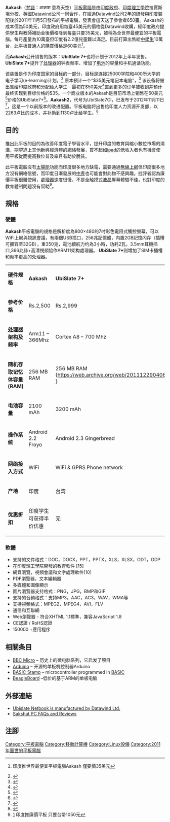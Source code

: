 {{Infobox information appliance
| name        = Aakash平板電腦
| image       = 
| caption     = Ubislate7 - Aakash平板電腦的最初版.
| developer   = [[DataWind|DataWind]] 
| manufacturer= VMC Systems, Hyderabad<ref name="Suneedh Manthri">{{cite news|last=Harsimran Julka, ET Bureau|title=Aakash 2, the cheapest tablet PC, misses May-end deadline|url=http://articles.economictimes.indiatimes.com/2012-06-02/news/31984185_1_tablet-datawind-kapil-sibal|accessdate=27 July 2012|newspaper=The Economic Times|date=Jun 2, 2012|archive-date=2013-04-19|archive-url=https://web.archive.org/web/20130419020451/http://articles.economictimes.indiatimes.com/2012-06-02/news/31984185_1_tablet-datawind-kapil-sibal|dead-url=no}}</ref> 
| type        = [[Tablet_computer|Tablet computer]]
| price       = US$35 
| lifespan    = 
| unitssold   = 
| media       = GSM Device
| os          = [[Android|Android]] 2.3 Gingerbread
| input       = [[Multi-touch|Multi-touch]] [[touch_screen|touch screen]]
| camera      = None
| power       = 3000 [[Ampere-hour|mAh]] [[lithium-ion_polymer_battery|li-po battery]]
| cpu         = ARM 11 Cortex A8 @ 800 MHz processor
| storage     = [[Flash_memory|Flash memory]]<br /> Internal: 2 [[gigabyte|GB]] flash <br /> External: 2 to 32 GB [[microSD|microSD]] slot
| memory      = 256 MB RAM
| display     = 800 × 480 [[pixel|px]]<br />{{convert|7|in|cm|abbr=on}} diagonal
| sound       = Built in microphone; stereo earphones; [[3.5mm|3.5mm]] jack
| connectivity=  [[Wi-Fi|Wi-Fi]] ([[IEEE_802.11|802.11]] [[IEEE_802.11a-1999|a]]/[[IEEE_802.11b-1999|b]]/[[IEEE_802.11g-2003|g]]/[[IEEE_802.11n-2009|n]])
| service     = [[GetJar|GetJar]] Market
| peripherals = 2 Standard USB ports ([[USB_2.0#USB_2.0|USB - Ver. 2.0]])
| dimensions  = {{convert|190.5|mm|in|abbr=on}} H<br />{{convert|118.5|mm|in|abbr=on}} W<br />{{convert|15.7|mm|in|abbr=on}} D
| weight      = {{convert|350|g|oz|abbr=on}}
| touchpad    = Resistive
| predecessor = Sakshat
| successor   = [[Aakash_2|Aakash 2]]
| related     = UbiSlate 7+
| website     = {{URL|www.akashtablet.com}} 
}}

'''Aakash'''（[[梵語|梵語]]：आकाश 意為天空）[[平板電腦|平板電腦]]是由[[印度政府|印度政府]]、[[印度理工學院|印度理工學院]]拉賈斯坦分校、英國[[Datawind|Datawind]]公司一同合作，在經過Datawind公司2年的研發與[[印度|印度]]裝配後於2011年11月5日發布的平板電腦，發表會這天送了參會者650臺。Aakash的成本價為50美元，印度政府用每臺45美元的價格從Datawind收購，經印度政府提供學生與教師補助金後價格降到每臺只要35美元，被稱為全世界最便宜的平板電腦。每月產量為10萬臺但印度有2.2億兒童難以滿足。目前打算出售給[[中學生|中學生]]10萬台，此平板普通人的購買價格是60美元<ref>{{cite web |url=http://news.cnyes.com/Content/20111006/KDZQKCYH6GTDK.shtml?c=pic |title=存档副本 |accessdate=2011-10-08 |deadurl=yes |archiveurl=https://archive.is/20120716184058/http://news.cnyes.com/Content/20111006/KDZQKCYH6GTDK.shtml?c=pic |archivedate=2012-07-16 }}印度推世界最便宜平板電腦Aakash 僅要價35美元</ref>。 

而'''Aakash'''公开销售的版本：'''UbiSlate 7+'''也将计划于2012年上半年发售。'''UbiSlate 7+'''提升了[[处理器|处理器]]的钟表频率、增加了[[电池|电池]]的容量和手机通话功能。

该装置是作为印度国家的目标的一部分，目标是连接25000学院和400所大学的电子学习(e-learning)计划。<ref name="bbc_10740817">{{cite news |url=http://www.bbc.co.uk/news/world-south-asia-10740817 |title=India unveils prototype for $35 touch-screen computer |publisher=BBC World news-South Asia |accessdate=25 July 2010 |date=23 July 2010 |archiveurl=https://web.archive.org/web/20100724191734/http://www.bbc.co.uk/news/world-south-asia-10740817 |archivedate=2010年7月24日 |deadurl=no }}</ref> 原本预计一个“$35美元笔记本电脑”，<ref name="PIB">{{cite web |url=http://pib.nic.in/newsite/erelease.aspx?relid=63417 |title=Low Cost access –Cum-Computing Device Unveiled by Kapil Sibal |publisher=Press Information Bureau |accessdate=22 July 2010 |archive-date=2012-10-14 |archive-url=https://web.archive.org/web/20121014032133/http://pib.nic.in/newsite/erelease.aspx?relid=63417 |dead-url=no }}</ref> 该设备将被出售给印度政府和分配给大学生 - 最初在$50美元<ref name="nyt">{{cite news
 |title=Meet Aakash, India’s $35 ‘Laptop’
 |publisher=New York Times, 5 October 2011, Pamposh Raina and Heather Timmons
 |url=http://india.blogs.nytimes.com/2011/10/05/meet-aakash-indias-35-laptop/?scp=1&sq=Aakash&st=cse
 |date=5 October 2011
 |accessdate=2013-01-03
 |archive-date=2013-05-30
 |archive-url=https://web.archive.org/web/20130530183906/http://india.blogs.nytimes.com/2011/10/05/meet-aakash-indias-35-laptop/?scp=1&sq=Aakash&st=cse
 |dead-url=no
 }}</ref>直到更多的订单被收到并预计最终实现到目标价格的$35。一个商业版本的Aakash是目前市场上销售在60美元<ref name="et_cheapest_60">{{cite news |url=http://economictimes.indiatimes.com/tech/hardware/aakash-worlds-cheapest-tablet-launched-to-be-sold-for-60-in-retail/articleshow/10244352.cms |title=Aakash: World's cheapest tablet launched; to be sold for $60 in retail |work=Economic Times |location=India |date=5 October 2011 |accessdate=2013-01-03 |archive-date=2018-12-23 |archive-url=https://web.archive.org/web/20181223080340/https://economictimes.indiatimes.com/tech/hardware/aakash-worlds-cheapest-tablet-launched-to-be-sold-for-60-in-retail/articleshow/10244352.cms |dead-url=no }}</ref>价格的UbiSlate7+<ref>{{cite web |url=http://www.zlobber.com/resources/10043-DataWind-announces-UbiSlate-adds.aspx |title=DataWind rebrands UbiSlate 7 as UbiSlate 7+] |accessdate=2013-01-03 |archive-date=2013-01-11 |archive-url=https://web.archive.org/web/20130111040325/http://www.zlobber.com/resources/10043-DataWind-announces-UbiSlate-adds.aspx |dead-url=yes }}</ref>。'''Aakash2'''，代号为UbiSlate7CI，已发布于2012年11月11日<ref>{{cite web|title=President Unveils Aakash Version 2.0 Tablet on National Education Day Launches Mahatma Gandhi Institute of Education for Peace and Sustainable Development|url=http://pib.nic.in/newsite/erelease.aspx?relid=88984|publisher=Press Information Bureau, Government of India|accessdate=11 November 2012|archive-date=2013-01-16|archive-url=https://web.archive.org/web/20130116172919/http://pib.nic.in/newsite/erelease.aspx?relid=88984|dead-url=no}}</ref>，这是一个以前版本的改进配置。平板电脑将出售给印度人力资源开发部，以2263卢比的成本，并补助到1130卢比给学生。<ref>{{cite web|title=Low-cost Aakash 2 tablet launched in India at Rs 1,130|url=http://ibnlive.in.com/news/lowcost-aakash-2-tablet-launched-in-india-at-rs-1130/305082-11.html|work=IBNLive.com|accessdate=11 November 2012|archive-date=2013-01-29|archive-url=https://web.archive.org/web/20130129232406/http://ibnlive.in.com/news/lowcost-aakash-2-tablet-launched-in-india-at-rs-1130/305082-11.html|dead-url=no}}</ref>

== 目的 ==
推出此平板的目的為改善印度電子學習水平，提升印度的教育與縮小數位市場的鴻溝，期望追上其他新興經濟體的網絡發展，買不起如[[ipad|ipad]]的低收入者也有機會使用平板從而提高數位普及率且有助於脫貧。

此平板電腦沒有[[太陽能|太陽能]]功能而印度很多地方缺電，需要通過[[無線上網|無線上網]]但印度很多地方沒有網絡信號，而印度日漸發展的[[中產|中產]]也可能會對此物不感興趣。批評者認為廉價平板很難使用，[[處理器|處理器]]速度很慢，不是全触摸式[[液晶|液晶]]屏幕體驗不佳，也對印度的教育體制問題沒有幫助<ref>[http://newtalk.tw/news_read.php?oid=18421] {{Wayback|url=http://newtalk.tw/news_read.php?oid=18421 |date=20111007033555 }}印度推廉價平板 只要台幣1050元</ref>。

== 規格 ==
=== 硬體 ===

'''Aakash'''平板電腦的規格是解析度為800×480的7吋彩色電阻式觸控螢幕，可以WiFi上網與視訊會議，有兩個USB插口，256兆記憶體，内置2GB記憶闪存（插槽可擴容至32GB），重350克，電池續航力约為3小時，功耗2瓦，3.5mm耳機插口,366兆赫+高清視頻協作ARM11架构處理器。
'''UbiSlate 7+'''则增加了SIM卡插槽和频率更高的处理器。

{| class="wikitable sortable" style="width: auto;"
|-
|'''硬件规格'''
|'''Aakash'''
|'''UbiSlate 7+'''
|-
|'''参考价格'''
|Rs.2,500
|Rs.2,999
|-
|'''[[处理器|处理器]]架构及频率'''
|Arm11 – 366Mhz
|Cortex A8 – 700 Mhz
|-
|'''随机存取记忆体容量 (RAM)'''
|256 MB RAM
|256 MB RAM {https://web.archive.org/web/20111229040618/http://www.ubislate.com/specifications.html }
|-
|'''电池容量'''
|2100 mAh
|3200 mAh
|-
|'''操作系统'''
|Android 2.2 Froyo
|Android 2.3 Gingerbread
|-
|'''网络接入方式'''
|WiFi
|WiFi & GPRS Phone network
|-
|'''产地'''
|印度
|台湾
|-
|'''优惠折扣'''
|印度学生可获得半价优惠
|无
|}

=== 軟體 ===
* 支持的文件格式：DOC，DOCX，PPT，PPTX，XLS，XLSX，ODT，ODP
* 在印度理工學院開發的教育軟件 [15]
* 網頁瀏覽，視頻會議和文字處理軟件[10]
* PDF瀏覽器，文本編輯器
* 多媒體和圖像顯示
* 圖片瀏覽器支持格式：PNG，JPG，BMP和GIF
* 支持的音頻格式：支持MP3，AAC，AC3，WAV，WMA等
* 支持視頻格式：MPEG2，MPEG4，AVI，FLV
* 通信和互聯網
* Web瀏覽器 - 符合XHTML 1.1標準，兼容JavaScript 1.8
* CE認證 / RoHS認證
* 150000 +應用程序

== 相關条目 ==
* [[BBC_Micro|BBC Micro]] – 历史上的微电脑系列，它启发了{{nowrap|Raspberry Pi}}项目
* [[Arduino|Arduino]] – 开源的单板机控制器Arduino
* [[BASIC_Stamp|BASIC Stamp]] – microcontroller programmed in [[BASIC|BASIC]]
* [[BeagleBoard|BeagleBoard]] –低价的基于ARM的单板电脑

== 外部連結 ==
* [http://www.aakashtablet.com/ Ubislate Netbook is manufactured by Datawind Ltd.]{{Wayback|url=http://www.aakashtablet.com/ |date=20111220215709 }}
* [https://web.archive.org/web/20111007181308/http://sakshat.net/ Sakshat PC FAQs and Reviews]

== 注腳 ==
{{reflist|30em}}

[[Category:平板電腦|Category:平板電腦]]
[[Category:移動計算機|Category:移動計算機]]
[[Category:Linux設備|Category:Linux設備]]
[[Category:2011年面世的平板電腦|Category:2011年面世的平板電腦]]